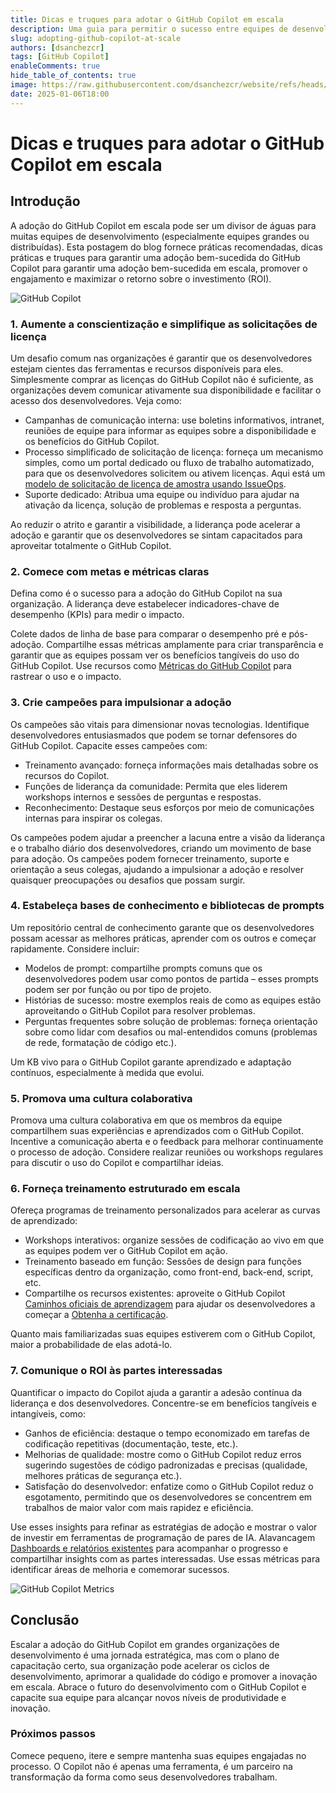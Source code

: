 ```yaml
---
title: Dicas e truques para adotar o GitHub Copilot em escala
description: Uma guia para permitir o sucesso entre equipes de desenvolvimento com a adoção do GitHub Copilot
slug: adopting-github-copilot-at-scale
authors: [dsanchezcr]
tags: [GitHub Copilot]
enableComments: true
hide_table_of_contents: true
image: https://raw.githubusercontent.com/dsanchezcr/website/refs/heads/main/static/img/blog/2025-01-06-GitHubCopilotAtScale/GHCP.jpg
date: 2025-01-06T18:00
---
```


# Dicas e truques para adotar o GitHub Copilot em escala

## Introdução
A adoção do GitHub Copilot em escala pode ser um divisor de águas para muitas equipes de desenvolvimento (especialmente equipes grandes ou distribuídas). Esta postagem do blog fornece práticas recomendadas, dicas práticas e truques para garantir uma adoção bem-sucedida do GitHub Copilot para garantir uma adoção bem-sucedida em escala, promover o engajamento e maximizar o retorno sobre o investimento (ROI).

<!--truncate-->
![GitHub Copilot](pathname:///img/blog/2025-01-06-GitHubCopilotAtScale/GHCP.jpg)

### 1. Aumente a conscientização e simplifique as solicitações de licença
Um desafio comum nas organizações é garantir que os desenvolvedores estejam cientes das ferramentas e recursos disponíveis para eles. Simplesmente comprar as licenças do GitHub Copilot não é suficiente, as organizações devem comunicar ativamente sua disponibilidade e facilitar o acesso dos desenvolvedores. Veja como:

*   Campanhas de comunicação interna: use boletins informativos, intranet, reuniões de equipe para informar as equipes sobre a disponibilidade e os benefícios do GitHub Copilot.
*   Processo simplificado de solicitação de licença: forneça um mecanismo simples, como um portal dedicado ou fluxo de trabalho automatizado, para que os desenvolvedores solicitem ou ativem licenças. Aqui está um [modelo de solicitação de licença de amostra usando IssueOps](https://github.com/microsoft/GitHubCopilotLicenseAssignment).
*   Suporte dedicado: Atribua uma equipe ou indivíduo para ajudar na ativação da licença, solução de problemas e resposta a perguntas.

Ao reduzir o atrito e garantir a visibilidade, a liderança pode acelerar a adoção e garantir que os desenvolvedores se sintam capacitados para aproveitar totalmente o GitHub Copilot.

### 2. Comece com metas e métricas claras
Defina como é o sucesso para a adoção do GitHub Copilot na sua organização. A liderança deve estabelecer indicadores-chave de desempenho (KPIs) para medir o impacto.

Colete dados de linha de base para comparar o desempenho pré e pós-adoção. Compartilhe essas métricas amplamente para criar transparência e garantir que as equipes possam ver os benefícios tangíveis do uso do GitHub Copilot. Use recursos como [Métricas do GitHub Copilot](https://github.blog/changelog/2024-10-30-github-copilot-metrics-api-ga-release-now-available/) para rastrear o uso e o impacto.

### 3. Crie campeões para impulsionar a adoção
Os campeões são vitais para dimensionar novas tecnologias. Identifique desenvolvedores entusiasmados que podem se tornar defensores do GitHub Copilot. Capacite esses campeões com:

*   Treinamento avançado: forneça informações mais detalhadas sobre os recursos do Copilot.
*   Funções de liderança da comunidade: Permita que eles liderem workshops internos e sessões de perguntas e respostas.
*   Reconhecimento: Destaque seus esforços por meio de comunicações internas para inspirar os colegas.

Os campeões podem ajudar a preencher a lacuna entre a visão da liderança e o trabalho diário dos desenvolvedores, criando um movimento de base para adoção. Os campeões podem fornecer treinamento, suporte e orientação a seus colegas, ajudando a impulsionar a adoção e resolver quaisquer preocupações ou desafios que possam surgir.

### 4. Estabeleça bases de conhecimento e bibliotecas de prompts
Um repositório central de conhecimento garante que os desenvolvedores possam acessar as melhores práticas, aprender com os outros e começar rapidamente. Considere incluir:

*   Modelos de prompt: compartilhe prompts comuns que os desenvolvedores podem usar como pontos de partida – esses prompts podem ser por função ou por tipo de projeto.
*   Histórias de sucesso: mostre exemplos reais de como as equipes estão aproveitando o GitHub Copilot para resolver problemas.
*   Perguntas frequentes sobre solução de problemas: forneça orientação sobre como lidar com desafios ou mal-entendidos comuns (problemas de rede, formatação de código etc.).

Um KB vivo para o GitHub Copilot garante aprendizado e adaptação contínuos, especialmente à medida que evolui.

### 5. Promova uma cultura colaborativa
Promova uma cultura colaborativa em que os membros da equipe compartilhem suas experiências e aprendizados com o GitHub Copilot. Incentive a comunicação aberta e o feedback para melhorar continuamente o processo de adoção. Considere realizar reuniões ou workshops regulares para discutir o uso do Copilot e compartilhar ideias.

### 6. Forneça treinamento estruturado em escala
Ofereça programas de treinamento personalizados para acelerar as curvas de aprendizado:

*   Workshops interativos: organize sessões de codificação ao vivo em que as equipes podem ver o GitHub Copilot em ação.
*   Treinamento baseado em função: Sessões de design para funções específicas dentro da organização, como front-end, back-end, script, etc.
*   Compartilhe os recursos existentes: aproveite o GitHub Copilot [Caminhos oficiais de aprendizagem](https://learn.microsoft.com/training/paths/copilot) para ajudar os desenvolvedores a começar a [Obtenha a certificação](https://examregistration.github.com).

Quanto mais familiarizadas suas equipes estiverem com o GitHub Copilot, maior a probabilidade de elas adotá-lo.

### 7. Comunique o ROI às partes interessadas
Quantificar o impacto do Copilot ajuda a garantir a adesão contínua da liderança e dos desenvolvedores. Concentre-se em benefícios tangíveis e intangíveis, como:

*   Ganhos de eficiência: destaque o tempo economizado em tarefas de codificação repetitivas (documentação, teste, etc.).
*   Melhorias de qualidade: mostre como o GitHub Copilot reduz erros sugerindo sugestões de código padronizadas e precisas (qualidade, melhores práticas de segurança etc.).
*   Satisfação do desenvolvedor: enfatize como o GitHub Copilot reduz o esgotamento, permitindo que os desenvolvedores se concentrem em trabalhos de maior valor com mais rapidez e eficiência.

Use esses insights para refinar as estratégias de adoção e mostrar o valor de investir em ferramentas de programação de pares de IA. Alavancagem [Dashboards e relatórios existentes](https://appsource.microsoft.com/product/power-bi/github.github-copilot-metrics) para acompanhar o progresso e compartilhar insights com as partes interessadas. Use essas métricas para identificar áreas de melhoria e comemorar sucessos.

![GitHub Copilot Metrics](https://store-images.s-microsoft.com/image/apps.19680.0cd72575-1305-4b7f-a8e4-809e6c9073ed.4e7c4c96-672f-43c2-bd94-272f7a8c3734.a3e6053d-baf6-46cb-8b9b-9407c09fd360)

## Conclusão
Escalar a adoção do GitHub Copilot em grandes organizações de desenvolvimento é uma jornada estratégica, mas com o plano de capacitação certo, sua organização pode acelerar os ciclos de desenvolvimento, aprimorar a qualidade do código e promover a inovação em escala. Abrace o futuro do desenvolvimento com o GitHub Copilot e capacite sua equipe para alcançar novos níveis de produtividade e inovação.

### Próximos passos
Comece pequeno, itere e sempre mantenha suas equipes engajadas no processo. O Copilot não é apenas uma ferramenta, é um parceiro na transformação da forma como seus desenvolvedores trabalham.